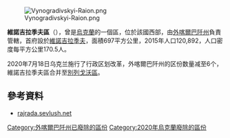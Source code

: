 [[Image:Vynogradivskyi-Raion.png|right]]

'''維諾吉拉季夫區'''（{{lang-uk|Виноградівський район}}），曾是[[烏克蘭|烏克蘭]]的一個區，位於該國西部，由[[外喀爾巴阡州|外喀爾巴阡州]]負責管轄，首府設於[[維諾吉拉季夫|維諾吉拉季夫]]，面積697平方公里，2015年人口120,892，人口密度每平方公里170.5人。

2020年7月18日乌克兰施行了行政区划改革，外喀爾巴阡州的区份数量减至6个，維諾吉拉季夫區合并至[[別列戈沃區|別列戈沃區]]。

==參考資料==
* [https://web.archive.org/web/20110128191214/http://rajrada.sevlush.net/ rajrada.sevlush.net] {{uk icon}}

{{coord|48|08|N|23|00|E|source:ukwiki_region:UA|display=title}}
{{Zakarpattia-geo-stub}}

{{DEFAULTSORT:Виноградівський район}}
[[Category:外喀爾巴阡州已廢除的區份|Category:外喀爾巴阡州已廢除的區份]]
[[Category:2020年烏克蘭廢除的區份|Category:2020年烏克蘭廢除的區份]]